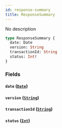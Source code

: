 ```yaml
---
id: response-summary
title: ResponseSummary
---
```


No description

```graphql
type ResponseSummary {
  date: Date
  version: String
  transactionId: String
  status: Int!
}
```

### Fields

#### `date` ([`Date`](../../label-service/scalars/date))

#### `version` ([`String`](../../label-service/scalars/string))

#### `transactionId` ([`String`](../../label-service/scalars/string))

#### `status` ([`Int`](../../label-service/scalars/int))
